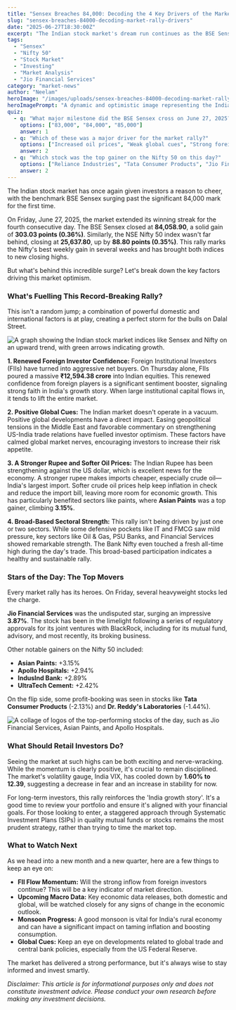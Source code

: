```yaml
---
title: "Sensex Breaches 84,000: Decoding the 4 Key Drivers of the Market Rally"
slug: "sensex-breaches-84000-decoding-market-rally-drivers"
date: "2025-06-27T18:30:00Z"
excerpt: "The Indian stock market's dream run continues as the BSE Sensex surged past the historic 84,000 mark. We break down the four key reasons behind this rally and what it means for your portfolio."
tags:
  - "Sensex"
  - "Nifty 50"
  - "Stock Market"
  - "Investing"
  - "Market Analysis"
  - "Jio Financial Services"
category: "market-news"
author: "Neelam"
heroImage: "/images/uploads/sensex-breaches-84000-decoding-market-rally-drivers/hero-image.jpg"
heroImagePrompt: "A dynamic and optimistic image representing the Indian stock market's bull run. It should feature a stylized graph with a sharply rising green arrow piercing the number '84,000'. The background could be a modern, digital representation of the Bombay Stock Exchange building with data streams. The overall tone should be professional, energetic, and positive."
quiz:
  - q: "What major milestone did the BSE Sensex cross on June 27, 2025?"
    options: ["83,000", "84,000", "85,000"]
    answer: 1
  - q: "Which of these was a major driver for the market rally?"
    options: ["Increased oil prices", "Weak global cues", "Strong foreign fund inflows"]
    answer: 2
  - q: "Which stock was the top gainer on the Nifty 50 on this day?"
    options: ["Reliance Industries", "Tata Consumer Products", "Jio Financial Services"]
    answer: 2
---
```


The Indian stock market has once again given investors a reason to cheer, with the benchmark BSE Sensex surging past the significant 84,000 mark for the first time.

On Friday, June 27, 2025, the market extended its winning streak for the fourth consecutive day. The BSE Sensex closed at **84,058.90**, a solid gain of **303.03 points (0.36%)**. Similarly, the NSE Nifty 50 index wasn't far behind, closing at **25,637.80**, up by **88.80 points (0.35%)**. This rally marks the Nifty's best weekly gain in several weeks and has brought both indices to new closing highs.

But what's behind this incredible surge? Let's break down the key factors driving this market optimism.

### What's Fuelling This Record-Breaking Rally?

This isn't a random jump; a combination of powerful domestic and international factors is at play, creating a perfect storm for the bulls on Dalal Street.

<!-- PROMPT: An elegant infographic chart showing the Indian stock market indices (Sensex and Nifty) on a steep upward trend. Use green arrows and subtle bull motifs. The background should be clean and corporate, with labels for the four key drivers: 'Strong FII Inflows', 'Positive Global Cues', 'Stronger Rupee & Softer Oil', and 'Broad-Based Sectoral Strength'. -->
![A graph showing the Indian stock market indices like Sensex and Nifty on an upward trend, with green arrows indicating growth.](/images/uploads/sensex-breaches-84000-decoding-market-rally-drivers/market-rally-chart.png)

**1. Renewed Foreign Investor Confidence:** Foreign Institutional Investors (FIIs) have turned into aggressive net buyers. On Thursday alone, FIIs poured a massive **₹12,594.38 crore** into Indian equities. This renewed confidence from foreign players is a significant sentiment booster, signaling strong faith in India's growth story. When large institutional capital flows in, it tends to lift the entire market.

**2. Positive Global Cues:** The Indian market doesn't operate in a vacuum. Positive global developments have a direct impact. Easing geopolitical tensions in the Middle East and favorable commentary on strengthening US-India trade relations have fuelled investor optimism. These factors have calmed global market nerves, encouraging investors to increase their risk appetite.

**3. A Stronger Rupee and Softer Oil Prices:** The Indian Rupee has been strengthening against the US dollar, which is excellent news for the economy. A stronger rupee makes imports cheaper, especially crude oil—India's largest import. Softer crude oil prices help keep inflation in check and reduce the import bill, leaving more room for economic growth. This has particularly benefited sectors like paints, where **Asian Paints** was a top gainer, climbing **3.15%**.

**4. Broad-Based Sectoral Strength:** This rally isn't being driven by just one or two sectors. While some defensive pockets like IT and FMCG saw mild pressure, key sectors like Oil & Gas, PSU Banks, and Financial Services showed remarkable strength. The Bank Nifty even touched a fresh all-time high during the day's trade. This broad-based participation indicates a healthy and sustainable rally.

### Stars of the Day: The Top Movers

Every market rally has its heroes. On Friday, several heavyweight stocks led the charge.

**Jio Financial Services** was the undisputed star, surging an impressive **3.87%**. The stock has been in the limelight following a series of regulatory approvals for its joint ventures with BlackRock, including for its mutual fund, advisory, and most recently, its broking business.

Other notable gainers on the Nifty 50 included:
*   **Asian Paints:** +3.15%
*   **Apollo Hospitals:** +2.94%
*   **IndusInd Bank:** +2.89%
*   **UltraTech Cement:** +2.42%

On the flip side, some profit-booking was seen in stocks like **Tata Consumer Products** (-2.13%) and **Dr. Reddy's Laboratories** (-1.44%).

<!-- PROMPT: A clean, modern collage of the logos of the day's top-performing stocks: Jio Financial Services, Asian Paints, Apollo Hospitals, and IndusInd Bank. Each logo should be clearly visible and arranged in a visually appealing grid or circular layout. -->
![A collage of logos of the top-performing stocks of the day, such as Jio Financial Services, Asian Paints, and Apollo Hospitals.](/images/uploads/sensex-breaches-84000-decoding-market-rally-drivers/top-gainer-logos.png)

### What Should Retail Investors Do?

Seeing the market at such highs can be both exciting and nerve-wracking. While the momentum is clearly positive, it's crucial to remain disciplined. The market's volatility gauge, India VIX, has cooled down by **1.60% to 12.39**, suggesting a decrease in fear and an increase in stability for now.

For long-term investors, this rally reinforces the 'India growth story'. It's a good time to review your portfolio and ensure it's aligned with your financial goals. For those looking to enter, a staggered approach through Systematic Investment Plans (SIPs) in quality mutual funds or stocks remains the most prudent strategy, rather than trying to time the market top.

### What to Watch Next

As we head into a new month and a new quarter, here are a few things to keep an eye on:

*   **FII Flow Momentum:** Will the strong inflow from foreign investors continue? This will be a key indicator of market direction.
*   **Upcoming Macro Data:** Key economic data releases, both domestic and global, will be watched closely for any signs of change in the economic outlook.
*   **Monsoon Progress:** A good monsoon is vital for India's rural economy and can have a significant impact on taming inflation and boosting consumption.
*   **Global Cues:** Keep an eye on developments related to global trade and central bank policies, especially from the US Federal Reserve.

The market has delivered a strong performance, but it's always wise to stay informed and invest smartly.

*Disclaimer: This article is for informational purposes only and does not constitute investment advice. Please conduct your own research before making any investment decisions.*